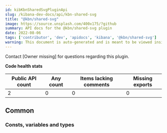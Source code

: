 ```yaml
---
id: kibKbnSharedSvgPluginApi
slug: /kibana-dev-docs/api/kbn-shared-svg
title: "@kbn/shared-svg"
image: https://source.unsplash.com/400x175/?github
summary: API docs for the @kbn/shared-svg plugin
date: 2022-08-06
tags: ['contributor', 'dev', 'apidocs', 'kibana', '@kbn/shared-svg']
warning: This document is auto-generated and is meant to be viewed inside our experimental, new docs system. Reach out in #docs-engineering for more info.
---
```




Contact [Owner missing] for questions regarding this plugin.

**Code health stats**

| Public API count  | Any count | Items lacking comments | Missing exports |
|-------------------|-----------|------------------------|-----------------|
| 2 | 0 | 0 | 0 |

## Common

### Consts, variables and types
<DocDefinitionList data={kbnSharedSvgObj.common.misc}/>

